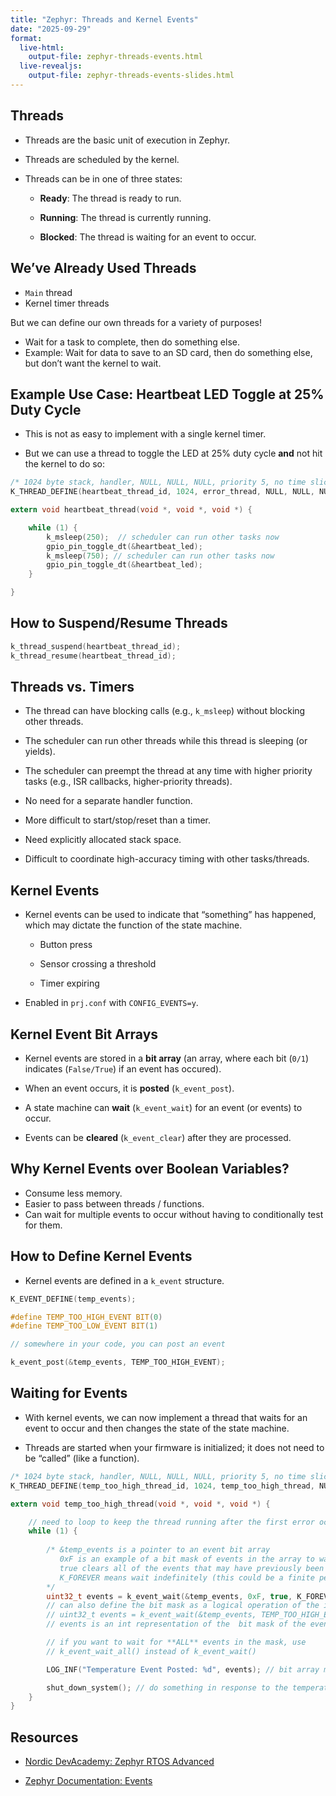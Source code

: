 ```yaml
---
title: "Zephyr: Threads and Kernel Events"
date: "2025-09-29"
format: 
  live-html: 
    output-file: zephyr-threads-events.html
  live-revealjs: 
    output-file: zephyr-threads-events-slides.html
---
```


## Threads

- Threads are the basic unit of execution in Zephyr.

- Threads are scheduled by the kernel.

- Threads can be in one of three states:

  - **Ready**: The thread is ready to run.

  - **Running**: The thread is currently running.

  - **Blocked**: The thread is waiting for an event to occur.

## We've Already Used Threads

- `Main` thread
- Kernel timer threads

But we can define our own threads for a variety of purposes!

- Wait for a task to complete, then do something else.
- Example: Wait for data to save to an SD card, then do something else, but
don't want the kernel to wait.

## Example Use Case: Heartbeat LED Toggle at 25% Duty Cycle

- This is not as easy to implement with a single kernel timer.

- But we can use a thread to toggle the LED at 25% duty cycle **and** not hit the kernel to do so:

```C
/* 1024 byte stack, handler, NULL, NULL, NULL, priority 5, no time slice, no delay */
K_THREAD_DEFINE(heartbeat_thread_id, 1024, error_thread, NULL, NULL, NULL, 5, 0, 0);

extern void heartbeat_thread(void *, void *, void *) {

    while (1) {
        k_msleep(250);  // scheduler can run other tasks now
        gpio_pin_toggle_dt(&heartbeat_led);
        k_msleep(750); // scheduler can run other tasks now
        gpio_pin_toggle_dt(&heartbeat_led);
    } 

}
```

## How to Suspend/Resume Threads

```C
k_thread_suspend(heartbeat_thread_id);
k_thread_resume(heartbeat_thread_id);
```

## Threads vs. Timers

- The thread can have blocking calls (e.g., `k_msleep`) without blocking other threads.

- The scheduler can run other threads while this thread is sleeping (or yields).

- The scheduler can preempt the thread at any time with higher priority tasks
(e.g., ISR callbacks, higher-priority threads).

- No need for a separate handler function.

- More difficult to start/stop/reset than a timer.

- Need explicitly allocated stack space.

- Difficult to coordinate high-accuracy timing with other tasks/threads.

## Kernel Events

- Kernel events can be used to indicate that "something" has happened, which may
dictate the function of the state machine.

  - Button press

  - Sensor crossing a threshold

  - Timer expiring

- Enabled in `prj.conf` with `CONFIG_EVENTS=y`.

## Kernel Event Bit Arrays

- Kernel events are stored in a **bit array** (an array, where each bit (`0/1`)
indicates (`False/True`) if an event has occured).

- When an event occurs, it is **posted** (`k_event_post`).

- A state machine can **wait** (`k_event_wait`) for an event (or events) to occur.

- Events can be **cleared** (`k_event_clear`) after they are processed.

## Why Kernel Events over Boolean Variables?

- Consume less memory.
- Easier to pass between threads / functions.
- Can wait for multiple events to occur without having to conditionally test for
them.

## How to Define Kernel Events

- Kernel events are defined in a `k_event` structure.

```C
K_EVENT_DEFINE(temp_events);

#define TEMP_TOO_HIGH_EVENT BIT(0)
#define TEMP_TOO_LOW_EVENT BIT(1)

// somewhere in your code, you can post an event

k_event_post(&temp_events, TEMP_TOO_HIGH_EVENT);
```

## Waiting for Events

- With kernel events, we can now implement a thread that waits for an event to
occur and then changes the state of the state machine.  

- Threads are started when your firmware is initialized; it does not need to be
"called" (like a function).

```C
/* 1024 byte stack, handler, NULL, NULL, NULL, priority 5, no time slice, no delay */
K_THREAD_DEFINE(temp_too_high_thread_id, 1024, temp_too_high_thread, NULL, NULL, NULL, 5, 0, 0);

extern void temp_too_high_thread(void *, void *, void *) {

    // need to loop to keep the thread running after the first error occurs
    while (1) {
        
        /* &temp_events is a pointer to an event bit array
           0xF is an example of a bit mask of events in the array to wait for - any, not all
           true clears all of the events that may have previously been posted before waiting
           K_FOREVER means wait indefinitely (this could be a finite period of time instead) 
        */
        uint32_t events = k_event_wait(&temp_events, 0xF, true, K_FOREVER);
        // can also define the bit mask as a logical operation of the individual bits
        // uint32_t events = k_event_wait(&temp_events, TEMP_TOO_HIGH_EVENT | TEMP_TOO_LOW EVENT, true, K_FOREVER);
        // events is an int representation of the  bit mask of the events that were posted

        // if you want to wait for **ALL** events in the mask, use
        // k_event_wait_all() instead of k_event_wait()

        LOG_INF("Temperature Event Posted: %d", events); // bit array mask output as an int

        shut_down_system(); // do something in response to the temperature event, like change states
    }
}
```

## Resources

- [Nordic DevAcademy: Zephyr RTOS Advanced](https://academy.nordicsemi.com/courses/nrf-connect-sdk-intermediate/lessons/lesson-1-zephyr-rtos-advanced/)

- [Zephyr Documentation: Events](https://docs.zephyrproject.org/latest/kernel/services/synchronization/events.html#events)